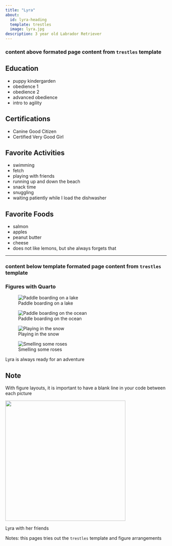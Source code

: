 ```yaml
---
title: "Lyra"
about:
  id: lyra-heading
  template: trestles
  image: lyra.jpg
description: 3 year old Labrador Retriever
---
```


### content above formated page content from `trestles` template

::: {#lyra-heading}
## Education

-   puppy kindergarden
-   obedience 1
-   obedience 2
-   advanced obedience
-   intro to agility

## Certifications

-   Canine Good Citizen
-   Certified Very Good Girl

## Favorite Activities

-   swimming
-   fetch
-   playing with friends
-   running up and down the beach
-   snack time
-   snuggling
-   waiting patiently while I load the dishwasher

## Favorite Foods

- salmon
- apples
- peanut butter
- cheese
- does not like lemons, but she always forgets that

------------------------------------------------------------------------
:::

### content below template formated page content from `trestles` template

### Figures with Quarto

::: {#fig-sup layout-nrow="2"}
![Paddle boarding on a lake](images/lyra_lake_paddleboard.jpg){#fig-lake_sup}

![Paddle boarding on the ocean](images/lyra_ocean_paddleboard.jpg){#fig-ocean_sup}

![Playing in the snow](images/lyra_snow.jpg){#fig-lyra-snow}

![Smelling some roses](images/lyra_rose_garden.jpg){#fig-lyra-roses}

Lyra is always ready for an adventure
:::

::: callout-note
## Note

With figure layouts, it is important to have a blank line in your code between each picture
:::

::: {#fig-friends}
![](images/lyra_and_friends.jpg){width="375"}

Lyra with her friends
:::

Notes: this pages tries out the `trestles` template and figure arrangements
